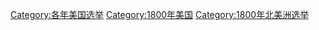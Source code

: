 [[Category:各年美国选举|Category:各年美国选举]]
[[Category:1800年美国|Category:1800年美国]]
[[Category:1800年北美洲选举|Category:1800年北美洲选举]]